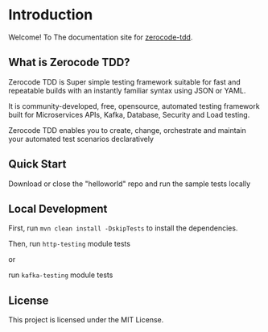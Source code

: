 # Introduction

Welcome! To The documentation site for [zerocode-tdd](https://github.com/authorjapps/zerocode).

## What is Zerocode TDD?

Zerocode TDD is Super simple testing framework suitable for fast and repeatable builds with an instantly familiar syntax using JSON or YAML.

It is community-developed, free, opensource, automated testing framework built for Microservices APIs, Kafka, Database, Security and Load testing.

Zerocode TDD enables you to create, change, orchestrate and maintain your automated test scenarios declaratively

## Quick Start

Download or close the "helloworld" repo and run the sample tests locally

## Local Development

First, run `mvn clean install -DskipTests` to install the dependencies.

Then, run `http-testing` module tests

or

run `kafka-testing` module tests

## License

This project is licensed under the MIT License.
